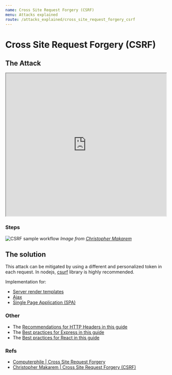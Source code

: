 ```yaml
---
name: Cross Site Request Forgery (CSRF)
menu: Attacks explained
route: /attacks_explained/cross_site_request_forgery_csrf
---
```


# Cross Site Request Forgery (CSRF)

## The Attack

<iframe width="100%" height="450"
src="https://www.youtube.com/embed/vRBihr41JTo">
</iframe>


### Steps

![CSRF sample workflow](../../public/csrf.png)
_Image from [Christopher Makarem](https://medium.com/iocscan/cross-site-request-forgery-csrf-f2134359a385)_

## The solution

This attack can be mitigated by using a different and personalized token in each request. In nodejs, [csurf](https://npmjs.org/package/csurf) library is highly recommended.

Implementation for:
- [Server render templates](https://www.npmjs.com/package/csurf#simple-express-example)
- [Ajax](https://www.npmjs.com/package/csurf#using-ajax)
- [Single Page Application (SPA)](https://www.npmjs.com/package/csurf#single-page-application-spa)


### Other
- The [Recommendations for HTTP Headers in this guide](/http_headers/)
- The [Best practices for Express in this guide](/best_practices/express)
- The [Best practices for React in this guide](/best_practices/react)


### Refs
- [Computerphile | Cross Site Request Forgery](https://www.youtube.com/watch?v=vRBihr41JTo)
- [Christopher Makarem | Cross Site Request Forgery (CSRF)](https://medium.com/iocscan/cross-site-request-forgery-csrf-f2134359a385)